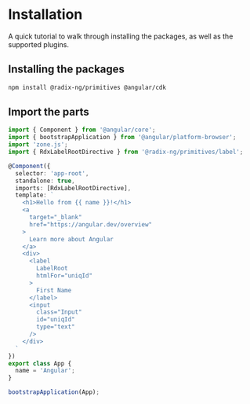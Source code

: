 
<Meta title="Overview/Installation" />

# Installation

A quick tutorial to walk through installing the packages, as well as the supported plugins.

## Installing the packages

```bash
npm install @radix-ng/primitives @angular/cdk
```

## Import the parts

```typescript
import { Component } from '@angular/core';
import { bootstrapApplication } from '@angular/platform-browser';
import 'zone.js';
import { RdxLabelRootDirective } from '@radix-ng/primitives/label';

@Component({
  selector: 'app-root',
  standalone: true,
  imports: [RdxLabelRootDirective],
  template: `
    <h1>Hello from {{ name }}!</h1>
    <a
      target="_blank"
      href="https://angular.dev/overview"
    >
      Learn more about Angular
    </a>
    <div>
      <label
        LabelRoot
        htmlFor="uniqId"
      >
        First Name
      </label>
      <input
        class="Input"
        id="uniqId"
        type="text"
      />
    </div>
  `
})
export class App {
  name = 'Angular';
}

bootstrapApplication(App);
```
